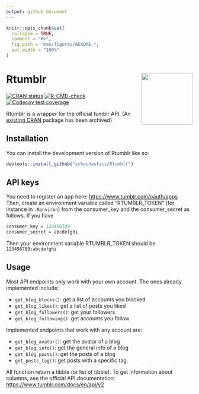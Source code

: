 ```yaml
---
output: github_document
---
```


<!-- README.md is generated from README.Rmd. Please edit that file -->

```r
knitr::opts_chunk$set(
  collapse = TRUE,
  comment = "#>",
  fig.path = "man/figures/README-",
  out.width = "100%"
)
```

# Rtumblr <img src="man/figures/logo.png" align="right" height="139" />

<!-- badges: start -->
[![CRAN status](https://www.r-pkg.org/badges/version/Rtumblr)](https://CRAN.R-project.org/package=Rtumblr)
[![R-CMD-check](https://github.com/schochastics/Rtumblr/actions/workflows/R-CMD-check.yaml/badge.svg)](https://github.com/schochastics/Rtumblr/actions/workflows/R-CMD-check.yaml)
[![Codecov test coverage](https://codecov.io/gh/schochastics/Rtumblr/branch/main/graph/badge.svg)](https://app.codecov.io/gh/schochastics/Rtumblr?branch=main)
<!-- badges: end -->

Rtumblr is a wrapper for the official tumblr API. (An [existing CRAN](https://CRAN.R-project.org/package=tumblR) package has been archived)

## Installation

You can install the development version of Rtumblr like so:

``` r
devtools::install_github("schochastics/Rtumblr")
```

## API keys

You need to register an app here: <https://www.tumblr.com/oauth/apps>
Then, create an environment variable called "RTUMBLR_TOKEN" (for instance in `.Renviron`)
from the consumer_key and the consumer_secret as follows.
If you have
``` r
consumer_key = 123456789
consumer_secret = abcdefghi
```

Then your environment variable RTUMBLR_TOKEN should be `123456789;abcdefghi`

## Usage

Most API endpoints only work with your own account. The ones already implemented include:

- `get_blog_blocks()`: get a list of accounts you blocked
- `get_blog_likes()`: get a list of posts you liked
- `get_blog_followers()`: get your followers
- `get_blog_following()`: get accounts you follow

Implemented endpoints that work with any account are:

- `get_blog_avatar()`: get the avatar of a blog
- `get_blog_info()`: get the general info of a blog
- `get_blog_posts()`: get the posts of a blog
- `get_posts_tag()`: get posts with a specific tag.

All function return a tibble (or list of tibble). To get information about columns, see the official API documentation:
<https://www.tumblr.com/docs/en/api/v2>
